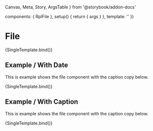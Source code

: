   Canvas,
  Meta,
  Story,
  ArgsTable
} from '@storybook/addon-docs'

  components: { RplFile },
  setup() {
    return { args }
  },
  template: '<RplFile v-bind="args" />'
})

<Meta title='WIP/Components/File' component={RplFile} />

# File

<ArgsTable of={RplFile} />

<Canvas>
  <Story
    name='Default'
    play={a11yStoryCheck}
    args={{
      name: 'An example of a document title that goes across two lines',
      url: 'https://vic.gov.au/',
      size: '1.5mb',
      extension: 'pdf',
    }}
  >
    {SingleTemplate.bind()}
  </Story>
</Canvas>

## Example / With Date

This is example shows the file component with the caption copy below.

<Canvas>
  <Story
    name='With Date'
    play={a11yStoryCheck}
    args={{
      name: 'This is an example of a document title',
      url: 'https://vic.gov.au/',
      size: '1.5mb',
      extension: 'pdf',
      updated: 'July 17, 2022'
    }}
  >
    {SingleTemplate.bind()}
  </Story>
</Canvas>

## Example / With Caption

This is example shows the file component with the caption copy below.

<Canvas>
  <Story
    name='With Caption'
    play={a11yStoryCheck}
    args={{
      name: 'This is an example of a document title',
      url: 'https://vic.gov.au/',
      caption: 'And this is example of a longer description of the document, this one seems very descriptive.',
      size: '1.5mb',
      extension: 'pdf',
    }}
  >
    {SingleTemplate.bind()}
  </Story>
</Canvas>
